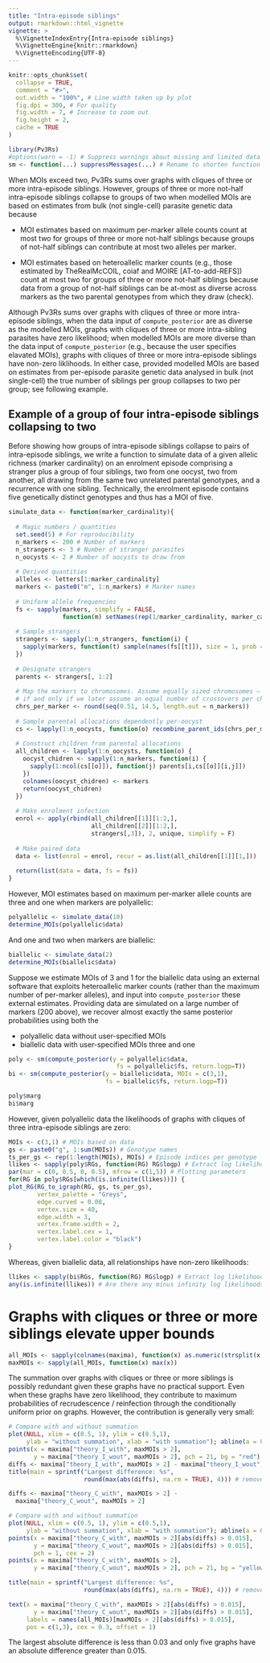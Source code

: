 ```yaml
---
title: "Intra-episode siblings"
output: rmarkdown::html_vignette
vignette: >
  %\VignetteIndexEntry{Intra-episode siblings}
  %\VignetteEngine{knitr::rmarkdown}
  %\VignetteEncoding{UTF-8}
---
```


```r
knitr::opts_chunk$set(
  collapse = TRUE,
  comment = "#>",
  out.width = "100%", # Line width taken up by plot
  fig.dpi = 300, # For quality 
  fig.width = 7, # Increase to zoom out
  fig.height = 2, 
  cache = TRUE
)
```

```r
library(Pv3Rs)
#options(warn = -1) # Suppress warnings about missing and limited data
sm <- function(...) suppressMessages(...) # Rename to shorten function call
```

When MOIs exceed two, Pv3Rs sums over graphs with cliques of three or more
intra-episode siblings. However, groups of three or more not-half intra-episode
siblings collapse to groups of two when modelled MOIs are based on estimates
from bulk (not single-cell) parasite genetic data because

- MOI estimates based on maximum per-marker allele counts count at most two for
groups of three or more not-half siblings because groups of not-half siblings 
can contribute at most two alleles per marker.

- MOI estimates based on heteroallelic marker counts (e.g., those estimated by
TheRealMcCOIL, coiaf and MOIRE [AT-to-add-REFS]) count at most two for groups of
three or more not-half siblings because data from a group of not-half siblings
can be at-most as diverse across markers as the two parental genotypes from
which they draw (check).

Although Pv3Rs sums over graphs with cliques of three or more intra-episode
siblings, when the data input of `compute_posterior` are as diverse as the
modelled MOIs, graphs with cliques of three or more intra-sibling parasites have
zero likelihood; when modelled MOIs are more diverse than the data input of
`compute_posterior` (e.g., because the user specifies elavated MOIs), graphs
with cliques of three or more intra-episode siblings have non-zero liklihoods.
In either case, provided modelled MOIs are based on estimates from per-episode
parasite genetic data analysed in bulk (not single-cell) the true number of
siblings per group collapses to two per group; see following example.

## Example of a group of four intra-episode siblings collapsing to two

Before showing how groups of intra-episode siblings collapse to pairs of
intra-episode siblings, we write a function to simulate data of a given allelic
richness (marker cardinality) on an enrolment episode comprising a stranger plus
a group of four siblings, two from one oocyst, two from another, all drawing
from the same two unrelated parental genotypes, and a recurrence with one
sibling. Technically, the enrolment episode contains five genetically distinct
genotypes and thus has a MOI of five.

```r
simulate_data <- function(marker_cardinality){
  
  # Magic numbers / quantities
  set.seed(5) # For reproducibility
  n_markers <- 200 # Number of markers
  n_strangers <- 3 # Number of stranger parasites
  n_oocysts <- 2 # Number of oocysts to draw from
  
  # Derived quantities
  alleles <- letters[1:marker_cardinality]
  markers <- paste0("m", 1:n_markers) # Marker names
  
  # Uniform allele frequencies 
  fs <- sapply(markers, simplify = FALSE, 
               function(m) setNames(rep(1/marker_cardinality, marker_cardinality), alleles))
  
  # Sample strangers
  strangers <- sapply(1:n_strangers, function(i) {
    sapply(markers, function(t) sample(names(fs[[t]]), size = 1, prob = fs[[t]]))
  })
  
  # Designate strangers
  parents <- strangers[, 1:2]
  
  # Map the markers to chromosomes. Assume equally sized chromosomes — reasonable
  # if and only if we later assume an equal number of crossovers per chromosome
  chrs_per_marker <- round(seq(0.51, 14.5, length.out = n_markers))
  
  # Sample parental allocations dependently per-oocyst 
  cs <- lapply(1:n_oocysts, function(o) recombine_parent_ids(chrs_per_marker))
  
  # Construct children from parental allocations 
  all_children <- lapply(1:n_oocysts, function(o) {
    oocyst_chidren <- sapply(1:n_markers, function(i) {
      sapply(1:ncol(cs[[o]]), function(j) parents[i,cs[[o]][i,j]])
    })
    colnames(oocyst_chidren) <- markers
    return(oocyst_chidren)
  })
  
  # Make enrolment infection
  enrol <- apply(rbind(all_children[[1]][1:2,], 
                       all_children[[2]][1:2,], 
                       strangers[,3]), 2, unique, simplify = F)
  
  # Make paired data
  data <- list(enrol = enrol, recur = as.list(all_children[[1]][1,]))
  
  return(list(data = data, fs = fs))
}
```
However, MOI estimates based on maximum per-marker allele counts are 
three and one when markers are polyallelic:

```r
polyallelic <- simulate_data(10) 
determine_MOIs(polyallelic$data)
```

And one and two when markers are biallelic: 

```r
biallelic <- simulate_data(2) 
determine_MOIs(biallelic$data)
```

Suppose we estimate MOIs of 3 and 1 for the biallelic data using an external
software that exploits heteroallelic marker counts (rather than the maximum
number of per-marker alleles), and input into `compute_posterior` these external
estimates. Providing data are simulated on a large number of markers (200 above),
we recover almost exactly the same posterior probabilities using both the

- polyallelic data without user-specified MOIs
- biallelic data with user-specified MOIs three and one

```r
poly <- sm(compute_posterior(y = polyallelic$data, 
                              fs = polyallelic$fs, return.logp=T))
bi <- sm(compute_posterior(y = biallelic$data, MOIs = c(3,1),
                           fs = biallelic$fs, return.logp=T))

poly$marg
bi$marg
```
However, given polyallelic data the likelihoods of graphs with cliques of three
intra-episode siblings are zero: 

```r
MOIs <- c(3,1) # MOIs based on data 
gs <- paste0("g", 1:sum(MOIs)) # Genotype names
ts_per_gs <- rep(1:length(MOIs), MOIs) # Episode indices per genotype
llikes <- sapply(poly$RGs, function(RG) RG$logp) # Extract log likelihoods
par(mar = c(0, 0.5, 0, 0.5), mfrow = c(1,5)) # Plotting parameters
for(RG in poly$RGs[which(is.infinite(llikes))]) {
plot_RG(RG_to_igraph(RG, gs, ts_per_gs),
        vertex_palette = "Greys",
        edge.curved = 0.08,
        vertex.size = 40,
        edge.width = 3,
        vertex.frame.width = 2,
        vertex.label.cex = 1,
        vertex.label.color = "black")
}
```

Whereas, given biallelic data, all relationships have non-zero likelihoods:

```r
llikes <- sapply(bi$RGs, function(RG) RG$logp) # Extract log likelihoods
any(is.infinite(llikes)) # Are there any minus infinity log likelihoods?
```

# Graphs with cliques or three or more siblings elevate upper bounds 

```r
all_MOIs <- sapply(colnames(maxima), function(x) as.numeric(strsplit(x, split = "")[[1]]))
maxMOIs <- sapply(all_MOIs, function(x) max(x))
```

The summation over graphs with cliques or three or more siblings is possibly
redundant given these graphs have no practical support. Even when these graphs
have zero likelihood, they contribute to maximum probabilities of recrudescence
/ reinfection through the conditionally uniform prior on graphs. However, the
contribution is generally very small:

```r
# Compare with and without summation
plot(NULL, xlim = c(0.5, 1), ylim = c(0.5,1),
     ylab = "without summation", xlab = "with summation"); abline(a = 0, b = 1)
points(x = maxima["theory_I_with", maxMOIs > 2], 
       y = maxima["theory_I_wout", maxMOIs > 2], pch = 21, bg = "red")
diffs <- maxima["theory_I_with", maxMOIs > 2] - maxima["theory_I_wout", maxMOIs > 2]
title(main = sprintf("Largest difference: %s", 
                     round(max(abs(diffs), na.rm = TRUE), 4))) # remove na.rm once maxima regenerated
```

```r
diffs <- maxima["theory_C_with", maxMOIs > 2] - 
  maxima["theory_C_wout", maxMOIs > 2]

# Compare with and without summation
plot(NULL, xlim = c(0.5, 1), ylim = c(0.5,1),
     ylab = "without summation", xlab = "with summation"); abline(a = 0, b = 1)
points(x = maxima["theory_C_with", maxMOIs > 2][abs(diffs) > 0.015], 
       y = maxima["theory_C_wout", maxMOIs > 2][abs(diffs) > 0.015],
       pch = 1, cex = 2)
points(x = maxima["theory_C_with", maxMOIs > 2], 
       y = maxima["theory_C_wout", maxMOIs > 2], pch = 21, bg = "yellow")

title(main = sprintf("Largest difference: %s", 
                     round(max(abs(diffs), na.rm = TRUE), 4))) # remove na.rm once maxima regenerated

text(x = maxima["theory_C_with", maxMOIs > 2][abs(diffs) > 0.015], 
       y = maxima["theory_C_wout", maxMOIs > 2][abs(diffs) > 0.015], 
     labels = names(all_MOIs)[maxMOIs > 2][abs(diffs) > 0.015], 
     pos = c(1,3), cex = 0.3, offset = 1)
```
The largest absolute difference is less than 0.03 and only five graphs have an absolute difference greater than 0.015. 

